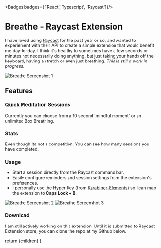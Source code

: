 

<Badges badges={['React','Typescript', 'Raycast']}/>



# Breathe - Raycast Extension


I have loved using [Raycast](https://www.raycast.com/) for the past year or so, and wanted to experiement with their API to create a simple extension that would benefit me day-to-day.
I think it's healthy to sometimes have a few seconds or minutes not necessarily doing anything, but just taking your hands off the keyboard, having a stretch or even just breathing.
*This is still a work in progress.*

![Breathe Screenshot 1](/assets/Breathe/breathe1.png)

## Features

### Quick Meditation Sessions

Currently you can choose from a 10 second 'mindful moment' or an unlimited Box Breathing.

### Stats

Even though its not a competition. You can see how many sessions you have completed.

### Usage

-  Start a session directly from the Raycast command bar.
-  Easily configure reminders and session settings from the extension's preferences.
-  I personally use the Hyper Key (from [Karabiner-Elements](https://karabiner-elements.pqrs.org/)) so I can map the extension to **Caps Lock + B**.

![Breathe Screenshot 2](/assets/Breathe/breathe2.png)
![Breathe Screenshot 3](/assets/Breathe/breathe3.png)

### Download
I am still actively working on this extension. Until it is submitted to Raycast Extension store, you can clone the repo at my Github below.

<MarkdownButtons github="https://github.com/AdamShelley/breathe"/>

  return <MdxLayout>
    {children}</MdxLayout>
}
